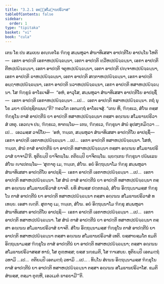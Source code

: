 ```yaml
---
title: "3.2.1 ອຄ຺ຆສໂມຘານປຣິວາສ"
tableOfContents: false
sidebar:
  order: 1
type: "tipitaka"
basket: "vi"
book: "cula"
---
```



<DynamicBreadcrumb />

<Division number="134" book="cula">

<Paragraph number="615" book="cula">
ເຕນ ໂຂ ປນ ສມເຍນ ອຎ຺ຎຕໂຣ ຠິກ຺ຂຸ ສມ຺ພຫຸລາ ສໍຆາທິເສສາ ອາປຕ຺ຕິໂຍ ອາປນ຺ໂນ ໂຫຕິ—  ເອກາ ອາປຕ຺ຕິ ເອກາຫປ຺ປຏິຈ຺ຉນ຺ນາ, ເອກາ ອາປຕ຺ຕິ ທ຺ວີຫປ຺ປຏິຈ຺ຉນ຺ນາ, ເອກາ ອາປຕ຺ຕິ ຕີຫປ຺ປຏິຈ຺ຉນ຺ນາ, ເອກາ ອາປຕ຺ຕິ ຈຕູຫປ຺ປຏິຈ຺ຉນ຺ນາ, ເອກາ ອາປຕ຺ຕິ ປຎ຺ຈາຫປ຺ປຏິຈ຺ຉນ຺ນາ, ເອກາ ອາປຕ຺ຕິ ຉາຫປ຺ປຏິຈ຺ຉນ຺ນາ, ເອກາ ອາປຕ຺ຕິ ສຕ຺ຕາຫປ຺ປຏິຈ຺ຉນ຺ນາ, ເອກາ ອາປຕ຺ຕິ ອຏ຺ຐາຫປ຺ປຏິຈ຺ຉນ຺ນາ, ເອກາ ອາປຕ຺ຕິ ນວາຫປ຺ປຏິຈ຺ຉນ຺ນາ, ເອກາ ອາປຕ຺ຕິ ທສາຫປ຺ປຏິຈ຺ຉນ຺ນາ. ໂສ ຠິກ຺ຂູນໍ ອາໂຣເຈສິ—  “ອຫໍ, ອາວຸໂສ, ສມ຺ພຫຸລາ ສໍຆາທິເສສາ ອາປຕ຺ຕິໂຍ ອາປຊ຺ຊິໍ—  ເອກາ ອາປຕ຺ຕິ ເອກາຫປ຺ປຏິຈ຺ຉນ຺ນາ …ເປ…  ເອກາ ອາປຕ຺ຕິ ທສາຫປ຺ປຏິຈ຺ຉນ຺ນາ. ກຖໍ ນຸ ໂຂ ມຍາ ປຏິປຊ຺ຊິຕພ຺ພນ຺”ຕິ? ຠຄວໂຕ ເອຕມຕ຺ຖໍ ອາໂຣເຈສຸໍ. “ເຕນ ຫິ, ຠິກ຺ຂເວ, ສໍໂຆ ຕສ຺ສ ຠິກ຺ຂຸໂນ ຕາສໍ ອາປຕ຺ຕີນໍ ຍາ ອາປຕ຺ຕິ ທສາຫປ຺ປຏິຈ຺ຉນ຺ນາ ຕສ຺ສາ ອຄ຺ເຆນ ສໂມຘານປຣິວາສໍ ເທຕຸ. ເອວຎ຺ຈ ປນ, ຠິກ຺ຂເວ, ທາຕພ຺ໂພ—
</Paragraph>

<Paragraph number="616" book="cula">
ເຕນ, ຠິກ຺ຂເວ, ຠິກ຺ຂຸນາ ສໍຆໍ ອຸປສງ຺ກມິຕ຺ວາ …ເປ…  ເອວມສ຺ສ ວຈນີໂຍ—  ‘ອຫໍ, ຠນ຺ເຕ, ສມ຺ພຫຸລາ ສໍຆາທິເສສາ ອາປຕ຺ຕິໂຍ ອາປຊ຺ຊິໍ—  ເອກາ ອາປຕ຺ຕິ ເອກາຫປ຺ປຏິຈ຺ຉນ຺ນາ …ເປ…  ເອກາ ອາປຕ຺ຕິ ທສາຫປ຺ປຏິຈ຺ຉນ຺ນາ. ໂສຫໍ, ຠນ຺ເຕ, ສໍຆໍ ຕາສໍ ອາປຕ຺ຕີນໍ ຍາ ອາປຕ຺ຕິ ທສາຫປ຺ປຏິຈ຺ຉນ຺ນາ ຕສ຺ສາ ອຄ຺ເຆນ ສໂມຘານປຣິວາສໍ ຍາຈາມີ’ຕິ. ທຸຕິຍມ຺ປິ ຍາຈິຕພ຺ໂພ. ຕຕິຍມ຺ປິ ຍາຈິຕພ຺ໂພ. ພ຺ຍຕ຺ເຕນ ຠິກ຺ຂຸນາ ປຏິພເລນ ສໍໂຆ ຎາເປຕພ຺ໂພ—
</Paragraph>

</Division>
<Division number="135" book="cula">

<Paragraph number="617" book="cula">
‘ສຸຓາຕຸ ເມ, ຠນ຺ເຕ, ສໍໂຆ. ອຍໍ ອິຕ຺ຖນ຺ນາໂມ ຠິກ຺ຂຸ ສມ຺ພຫຸລາ ສໍຆາທິເສສາ ອາປຕ຺ຕິໂຍ ອາປຊ຺ຊິ—  ເອກາ ອາປຕ຺ຕິ ເອກາຫປ຺ປຏິຈ຺ຉນ຺ນາ …ເປ…  ເອກາ ອາປຕ຺ຕິ ທສາຫປ຺ປຏິຈ຺ຉນ຺ນາ. ໂສ ສໍຆໍ ຕາສໍ ອາປຕ຺ຕີນໍ ຍາ ອາປຕ຺ຕິ ທສາຫປ຺ປຏິຈ຺ຉນ຺ນາ ຕສ຺ສາ ອຄ຺ເຆນ ສໂມຘານປຣິວາສໍ ຍາຈຕິ. ຍທິ ສໍຆສ຺ສ ປຕ຺ຕກລ຺ລໍ, ສໍໂຆ ອິຕ຺ຖນ຺ນາມສ຺ສ ຠິກ຺ຂຸໂນ ຕາສໍ ອາປຕ຺ຕີນໍ ຍາ ອາປຕ຺ຕິ ທສາຫປ຺ປຏິຈ຺ຉນ຺ນາ ຕສ຺ສາ ອຄ຺ເຆນ ສໂມຘານປຣິວາສໍ ທເທຍ຺ຍ. ເອສາ ຎຕ຺ຕິ.
</Paragraph>

<Paragraph number="618" book="cula">
ສຸຓາຕຸ ເມ, ຠນ຺ເຕ, ສໍໂຆ. ອຍໍ ອິຕ຺ຖນ຺ນາໂມ ຠິກ຺ຂຸ ສມ຺ພຫຸລາ ສໍຆາທິເສສາ ອາປຕ຺ຕິໂຍ ອາປຊ຺ຊິ—  ເອກາ ອາປຕ຺ຕິ ເອກາຫປ຺ປຏິຈ຺ຉນ຺ນາ …ເປ…  ເອກາ ອາປຕ຺ຕິ ທສາຫປ຺ປຏິຈ຺ຉນ຺ນາ. ໂສ ສໍຆໍ ຕາສໍ ອາປຕ຺ຕີນໍ ຍາ ອາປຕ຺ຕິ ທສາຫປ຺ປຏິຈ຺ຉນ຺ນາ ຕສ຺ສາ ອຄ຺ເຆນ ສໂມຘານປຣິວາສໍ ຍາຈຕິ. ສໍໂຆ ອິຕ຺ຖນ຺ນາມສ຺ສ ຠິກ຺ຂຸໂນ ຕາສໍ ອາປຕ຺ຕີນໍ ຍາ ອາປຕ຺ຕິ ທສາຫປ຺ປຏິຈ຺ຉນ຺ນາ ຕສ຺ສາ ອຄ຺ເຆນ ສໂມຘານປຣິວາສໍ ເທຕິ. ຍສ຺ສາຍສ຺ມໂຕ ຂມຕິ ອິຕ຺ຖນ຺ນາມສ຺ສ ຠິກ຺ຂຸໂນ ຕາສໍ ອາປຕ຺ຕີນໍ ຍາ ອາປຕ຺ຕິ ທສາຫປ຺ປຏິຈ຺ຉນ຺ນາ; ຕສ຺ສາ ອຄ຺ເຆນ ສໂມຘານປຣິວາສສ຺ສ ທານໍ, ໂສ ຕຸຓ຺ຫສ຺ສ; ຍສ຺ສ ນກ຺ຂມຕິ, ໂສ ຠາເສຍ຺ຍ.
</Paragraph>

<Paragraph number="619" book="cula">
ທຸຕິຍມ຺ປິ ເອຕມຕ຺ຖໍ ວທາມິ …ເປ…  ຕຕິຍມ຺ປິ ເອຕມຕ຺ຖໍ ວທາມິ …ເປ… .
</Paragraph>

<Paragraph number="620" book="cula">
ທິນ຺ໂນ ສໍເຆນ ອິຕ຺ຖນ຺ນາມສ຺ສ ຠິກ຺ຂຸໂນ ຕາສໍ ອາປຕ຺ຕີນໍ ຍາ ອາປຕ຺ຕິ ທສາຫປ຺ປຏິຈ຺ຉນ຺ນາ ຕສ຺ສາ ອຄ຺ເຆນ ສໂມຘານປຣິວາໂສ. ຂມຕິ ສໍຆສ຺ສ, ຕສ຺ມາ ຕຸຓ຺ຫີ, ເອວເມຕໍ ຘາຣຍາມີ’”ຕິ.
</Paragraph>
</Division>